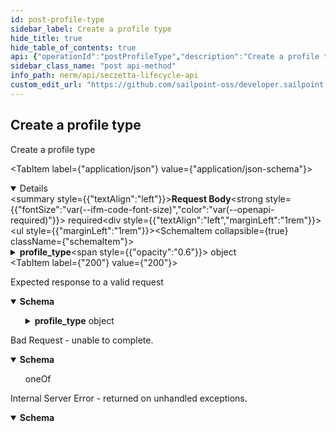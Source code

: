 ```yaml
---
id: post-profile-type
sidebar_label: Create a profile type
hide_title: true
hide_table_of_contents: true
api: {"operationId":"postProfileType","description":"Create a profile type","tags":["profile types"],"requestBody":{"required":true,"content":{"application/json":{"schema":{"type":"object","properties":{"profile_type":{"type":"object","properties":{"name":{"type":"string"},"bypass_dup_protection":{"type":"boolean","default":false},"archived":{"type":"boolean","default":false},"permitted_role_ids":{"type":"array","items":{"type":"string","format":"uuid"}},"profile_type_dup_attributes":{"type":"array","items":{"type":"object","properties":{"id":{"type":"string","format":"uuid"},"uid":{"type":"string","minLength":32,"maxLength":32},"profile_type_id":{"type":"string","format":"uuid"},"ne_attribute_id":{"type":"string","format":"uuid"}}}},"profile_type_namings":{"type":"array","items":{"type":"object","properties":{"id":{"type":"string","format":"uuid"},"uid":{"type":"string","minLength":32,"maxLength":32},"profile_type_id":{"type":"string","format":"uuid"},"ne_attribute_id":{"type":"string","format":"uuid"},"order":{"type":"integer","minimum":0}}}}}}}}}}},"responses":{"200":{"description":"Expected response to a valid request","content":{"application/json":{"schema":{"type":"object","properties":{"profile_type":{"type":"object","properties":{"id":{"type":"string","format":"uuid","readOnly":true},"uid":{"type":"string","minLength":32,"maxLength":32,"readOnly":true},"name":{"type":"string"},"bypass_dup_protection":{"type":"boolean"},"archived":{"type":"boolean"},"permitted_role_ids":{"type":"array","items":{"type":"string","format":"uuid"}},"profile_type_dup_attributes":{"type":"array","items":{"type":"object","properties":{"id":{"type":"string","format":"uuid"},"uid":{"type":"string","minLength":32,"maxLength":32},"profile_type_id":{"type":"string","format":"uuid"},"ne_attribute_id":{"type":"string","format":"uuid"}}}},"profile_type_namings":{"type":"array","items":{"type":"object","properties":{"id":{"type":"string","format":"uuid"},"uid":{"type":"string","minLength":32,"maxLength":32},"profile_type_id":{"type":"string","format":"uuid"},"ne_attribute_id":{"type":"string","format":"uuid"},"order":{"type":"integer","minimum":0}}}}}}}}}}},"400":{"description":"Bad Request - unable to complete.","content":{"application/json":{"schema":{"oneOf":[{"type":"object","properties":{"error":{"example":"Invalid JSON syntax. Please check your syntax and try again."}}},{"type":"object","properties":{"error":{"example":"The <object> failed to create/update"},"errors":{"example":{"attribute":"can't be blank"}}}}]}}}},"500":{"description":"Internal Server Error - returned on unhandled exceptions.","content":{"application/json":{"schema":{"type":"object","properties":{"error":{"description":"A message describing the error","example":"Sorry something went wrong"}}}}}}},"method":"post","path":"/profile_type","jsonRequestBodyExample":{"profile_type":{"name":"string","bypass_dup_protection":false,"archived":false,"permitted_role_ids":["3fa85f64-5717-4562-b3fc-2c963f66afa6"],"profile_type_dup_attributes":[{"id":"3fa85f64-5717-4562-b3fc-2c963f66afa6","uid":"string","profile_type_id":"3fa85f64-5717-4562-b3fc-2c963f66afa6","ne_attribute_id":"3fa85f64-5717-4562-b3fc-2c963f66afa6"}],"profile_type_namings":[{"id":"3fa85f64-5717-4562-b3fc-2c963f66afa6","uid":"string","profile_type_id":"3fa85f64-5717-4562-b3fc-2c963f66afa6","ne_attribute_id":"3fa85f64-5717-4562-b3fc-2c963f66afa6","order":0}]}},"info":{"version":"1.0.0","title":"SecZetta Lifecycle API","description":"The Lifecycle API can be used to access and modify various resources in your environment.","license":{"name":"MIT"}},"postman":{"name":"Create a profile type","description":{"content":"Create a profile type","type":"text/plain"},"url":{"path":["profile_type"],"host":["{{baseUrl}}"],"query":[],"variable":[]},"header":[{"key":"Content-Type","value":"application/json"},{"key":"Accept","value":"application/json"}],"method":"POST","body":{"mode":"raw","raw":"\"\"","options":{"raw":{"language":"json"}}}}}
sidebar_class_name: "post api-method"
info_path: nerm/api/seczetta-lifecycle-api
custom_edit_url: "https://github.com/sailpoint-oss/developer.sailpoint.com/issues/new?assignees=&labels=&template=bug-report.md&title=%5BBug%5D+Your+Bug+Report+Here Requesting changes to 'Create a profile type' (post-profile-type)"
---
```



## Create a profile type



Create a profile type

<MimeTabs><TabItem label={"application/json"} value={"application/json-schema"}><details style={{}} data-collapsed={false} open={true}><summary style={{"textAlign":"left"}}><strong>Request Body</strong><strong style={{"fontSize":"var(--ifm-code-font-size)","color":"var(--openapi-required)"}}> required</strong></summary><div style={{"textAlign":"left","marginLeft":"1rem"}}></div><ul style={{"marginLeft":"1rem"}}><SchemaItem collapsible={true} className={"schemaItem"}><details style={{}}><summary style={{}}><strong>profile_type</strong><span style={{"opacity":"0.6"}}> object</span></summary><div style={{"marginLeft":"1rem"}}><SchemaItem collapsible={false} name={"name"} required={false} deprecated={undefined} schemaDescription={undefined} schemaName={"string"} qualifierMessage={undefined} defaultValue={undefined}></SchemaItem><SchemaItem collapsible={false} name={"bypass_dup_protection"} required={false} deprecated={undefined} schemaDescription={undefined} schemaName={"boolean"} qualifierMessage={undefined} defaultValue={false}></SchemaItem><SchemaItem collapsible={false} name={"archived"} required={false} deprecated={undefined} schemaDescription={undefined} schemaName={"boolean"} qualifierMessage={undefined} defaultValue={false}></SchemaItem><SchemaItem collapsible={false} name={"permitted_role_ids"} required={false} deprecated={undefined} schemaDescription={undefined} schemaName={"uuid[]"} qualifierMessage={undefined} defaultValue={undefined}></SchemaItem><SchemaItem collapsible={true} className={"schemaItem"}><details style={{}}><summary style={{}}><strong>profile_type_dup_attributes</strong><span style={{"opacity":"0.6"}}> object[]</span></summary><div style={{"marginLeft":"1rem"}}><SchemaItem collapsible={false} name={"id"} required={false} deprecated={undefined} schemaDescription={undefined} schemaName={"uuid"} qualifierMessage={undefined} defaultValue={undefined}></SchemaItem><SchemaItem collapsible={false} name={"uid"} required={false} deprecated={undefined} schemaDescription={undefined} schemaName={"string"} qualifierMessage={"**Possible values:** `>= 32 characters` and `<= 32 characters`"} defaultValue={undefined}></SchemaItem><SchemaItem collapsible={false} name={"profile_type_id"} required={false} deprecated={undefined} schemaDescription={undefined} schemaName={"uuid"} qualifierMessage={undefined} defaultValue={undefined}></SchemaItem><SchemaItem collapsible={false} name={"ne_attribute_id"} required={false} deprecated={undefined} schemaDescription={undefined} schemaName={"uuid"} qualifierMessage={undefined} defaultValue={undefined}></SchemaItem></div></details></SchemaItem><SchemaItem collapsible={true} className={"schemaItem"}><details style={{}}><summary style={{}}><strong>profile_type_namings</strong><span style={{"opacity":"0.6"}}> object[]</span></summary><div style={{"marginLeft":"1rem"}}><SchemaItem collapsible={false} name={"id"} required={false} deprecated={undefined} schemaDescription={undefined} schemaName={"uuid"} qualifierMessage={undefined} defaultValue={undefined}></SchemaItem><SchemaItem collapsible={false} name={"uid"} required={false} deprecated={undefined} schemaDescription={undefined} schemaName={"string"} qualifierMessage={"**Possible values:** `>= 32 characters` and `<= 32 characters`"} defaultValue={undefined}></SchemaItem><SchemaItem collapsible={false} name={"profile_type_id"} required={false} deprecated={undefined} schemaDescription={undefined} schemaName={"uuid"} qualifierMessage={undefined} defaultValue={undefined}></SchemaItem><SchemaItem collapsible={false} name={"ne_attribute_id"} required={false} deprecated={undefined} schemaDescription={undefined} schemaName={"uuid"} qualifierMessage={undefined} defaultValue={undefined}></SchemaItem><SchemaItem collapsible={false} name={"order"} required={false} deprecated={undefined} schemaDescription={undefined} schemaName={"integer"} qualifierMessage={undefined} defaultValue={undefined}></SchemaItem></div></details></SchemaItem></div></details></SchemaItem></ul></details></TabItem></MimeTabs><div><ApiTabs><TabItem label={"200"} value={"200"}><div>

Expected response to a valid request

</div><div><MimeTabs schemaType={"response"}><TabItem label={"application/json"} value={"application/json"}><SchemaTabs><TabItem label={"Schema"} value={"Schema"}><details style={{}} data-collapsed={false} open={true}><summary style={{"textAlign":"left"}}><strong>Schema</strong></summary><div style={{"textAlign":"left","marginLeft":"1rem"}}></div><ul style={{"marginLeft":"1rem"}}><SchemaItem collapsible={true} className={"schemaItem"}><details style={{}}><summary style={{}}><strong>profile_type</strong><span style={{"opacity":"0.6"}}> object</span></summary><div style={{"marginLeft":"1rem"}}><SchemaItem collapsible={false} name={"id"} required={false} deprecated={undefined} schemaDescription={undefined} schemaName={"uuid"} qualifierMessage={undefined} defaultValue={undefined}></SchemaItem><SchemaItem collapsible={false} name={"uid"} required={false} deprecated={undefined} schemaDescription={undefined} schemaName={"string"} qualifierMessage={"**Possible values:** `>= 32 characters` and `<= 32 characters`"} defaultValue={undefined}></SchemaItem><SchemaItem collapsible={false} name={"name"} required={false} deprecated={undefined} schemaDescription={undefined} schemaName={"string"} qualifierMessage={undefined} defaultValue={undefined}></SchemaItem><SchemaItem collapsible={false} name={"bypass_dup_protection"} required={false} deprecated={undefined} schemaDescription={undefined} schemaName={"boolean"} qualifierMessage={undefined} defaultValue={undefined}></SchemaItem><SchemaItem collapsible={false} name={"archived"} required={false} deprecated={undefined} schemaDescription={undefined} schemaName={"boolean"} qualifierMessage={undefined} defaultValue={undefined}></SchemaItem><SchemaItem collapsible={false} name={"permitted_role_ids"} required={false} deprecated={undefined} schemaDescription={undefined} schemaName={"uuid[]"} qualifierMessage={undefined} defaultValue={undefined}></SchemaItem><SchemaItem collapsible={true} className={"schemaItem"}><details style={{}}><summary style={{}}><strong>profile_type_dup_attributes</strong><span style={{"opacity":"0.6"}}> object[]</span></summary><div style={{"marginLeft":"1rem"}}><SchemaItem collapsible={false} name={"id"} required={false} deprecated={undefined} schemaDescription={undefined} schemaName={"uuid"} qualifierMessage={undefined} defaultValue={undefined}></SchemaItem><SchemaItem collapsible={false} name={"uid"} required={false} deprecated={undefined} schemaDescription={undefined} schemaName={"string"} qualifierMessage={"**Possible values:** `>= 32 characters` and `<= 32 characters`"} defaultValue={undefined}></SchemaItem><SchemaItem collapsible={false} name={"profile_type_id"} required={false} deprecated={undefined} schemaDescription={undefined} schemaName={"uuid"} qualifierMessage={undefined} defaultValue={undefined}></SchemaItem><SchemaItem collapsible={false} name={"ne_attribute_id"} required={false} deprecated={undefined} schemaDescription={undefined} schemaName={"uuid"} qualifierMessage={undefined} defaultValue={undefined}></SchemaItem></div></details></SchemaItem><SchemaItem collapsible={true} className={"schemaItem"}><details style={{}}><summary style={{}}><strong>profile_type_namings</strong><span style={{"opacity":"0.6"}}> object[]</span></summary><div style={{"marginLeft":"1rem"}}><SchemaItem collapsible={false} name={"id"} required={false} deprecated={undefined} schemaDescription={undefined} schemaName={"uuid"} qualifierMessage={undefined} defaultValue={undefined}></SchemaItem><SchemaItem collapsible={false} name={"uid"} required={false} deprecated={undefined} schemaDescription={undefined} schemaName={"string"} qualifierMessage={"**Possible values:** `>= 32 characters` and `<= 32 characters`"} defaultValue={undefined}></SchemaItem><SchemaItem collapsible={false} name={"profile_type_id"} required={false} deprecated={undefined} schemaDescription={undefined} schemaName={"uuid"} qualifierMessage={undefined} defaultValue={undefined}></SchemaItem><SchemaItem collapsible={false} name={"ne_attribute_id"} required={false} deprecated={undefined} schemaDescription={undefined} schemaName={"uuid"} qualifierMessage={undefined} defaultValue={undefined}></SchemaItem><SchemaItem collapsible={false} name={"order"} required={false} deprecated={undefined} schemaDescription={undefined} schemaName={"integer"} qualifierMessage={undefined} defaultValue={undefined}></SchemaItem></div></details></SchemaItem></div></details></SchemaItem></ul></details></TabItem><TabItem label={"Example (from schema)"} value={"Example (from schema)"}><ResponseSamples responseExample={"{\n  \"profile_type\": {\n    \"id\": \"3fa85f64-5717-4562-b3fc-2c963f66afa6\",\n    \"uid\": \"string\",\n    \"name\": \"string\",\n    \"bypass_dup_protection\": true,\n    \"archived\": true,\n    \"permitted_role_ids\": [\n      \"3fa85f64-5717-4562-b3fc-2c963f66afa6\"\n    ],\n    \"profile_type_dup_attributes\": [\n      {\n        \"id\": \"3fa85f64-5717-4562-b3fc-2c963f66afa6\",\n        \"uid\": \"string\",\n        \"profile_type_id\": \"3fa85f64-5717-4562-b3fc-2c963f66afa6\",\n        \"ne_attribute_id\": \"3fa85f64-5717-4562-b3fc-2c963f66afa6\"\n      }\n    ],\n    \"profile_type_namings\": [\n      {\n        \"id\": \"3fa85f64-5717-4562-b3fc-2c963f66afa6\",\n        \"uid\": \"string\",\n        \"profile_type_id\": \"3fa85f64-5717-4562-b3fc-2c963f66afa6\",\n        \"ne_attribute_id\": \"3fa85f64-5717-4562-b3fc-2c963f66afa6\",\n        \"order\": 0\n      }\n    ]\n  }\n}"} language={"json"}></ResponseSamples></TabItem></SchemaTabs></TabItem></MimeTabs></div></TabItem><TabItem label={"400"} value={"400"}><div>

Bad Request - unable to complete.

</div><div><MimeTabs schemaType={"response"}><TabItem label={"application/json"} value={"application/json"}><SchemaTabs><TabItem label={"Schema"} value={"Schema"}><details style={{}} data-collapsed={false} open={true}><summary style={{"textAlign":"left"}}><strong>Schema</strong></summary><div style={{"textAlign":"left","marginLeft":"1rem"}}></div><ul style={{"marginLeft":"1rem"}}><div><div><span className={"badge badge--info"}>oneOf</span><SchemaTabs><TabItem label={"MOD1"} value={"0-item-properties"}><SchemaItem collapsible={false} name={"error"} required={false} deprecated={undefined} schemaDescription={undefined} schemaName={""} qualifierMessage={undefined} defaultValue={undefined}></SchemaItem></TabItem><TabItem label={"MOD2"} value={"1-item-properties"}><SchemaItem collapsible={false} name={"error"} required={false} deprecated={undefined} schemaDescription={undefined} schemaName={""} qualifierMessage={undefined} defaultValue={undefined}></SchemaItem><SchemaItem collapsible={false} name={"errors"} required={false} deprecated={undefined} schemaDescription={undefined} schemaName={""} qualifierMessage={undefined} defaultValue={undefined}></SchemaItem></TabItem></SchemaTabs></div></div></ul></details></TabItem><TabItem label={"Example (from schema)"} value={"Example (from schema)"}><ResponseSamples responseExample={"{\n  \"error\": \"Invalid JSON syntax. Please check your syntax and try again.\"\n}"} language={"json"}></ResponseSamples></TabItem></SchemaTabs></TabItem></MimeTabs></div></TabItem><TabItem label={"500"} value={"500"}><div>

Internal Server Error - returned on unhandled exceptions.

</div><div><MimeTabs schemaType={"response"}><TabItem label={"application/json"} value={"application/json"}><SchemaTabs><TabItem label={"Schema"} value={"Schema"}><details style={{}} data-collapsed={false} open={true}><summary style={{"textAlign":"left"}}><strong>Schema</strong></summary><div style={{"textAlign":"left","marginLeft":"1rem"}}></div><ul style={{"marginLeft":"1rem"}}><SchemaItem collapsible={false} name={"error"} required={false} deprecated={undefined} schemaDescription={"A message describing the error"} schemaName={""} qualifierMessage={undefined} defaultValue={undefined}></SchemaItem></ul></details></TabItem><TabItem label={"Example (from schema)"} value={"Example (from schema)"}><ResponseSamples responseExample={"{\n  \"error\": \"Sorry something went wrong\"\n}"} language={"json"}></ResponseSamples></TabItem></SchemaTabs></TabItem></MimeTabs></div></TabItem></ApiTabs></div>